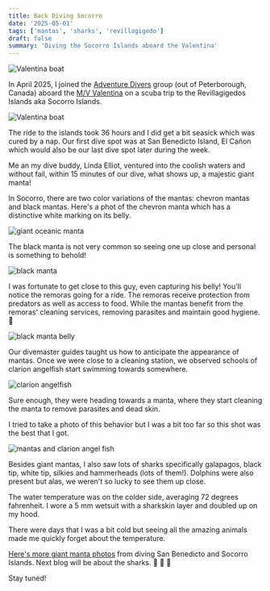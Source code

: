 ```yaml
---
title: Back Diving Socorro
date: '2025-05-01'
tags: ['mantas', 'sharks', 'revillagigedo']
draft: false
summary: 'Diving the Socorro Islands aboard the Valentina'
---
```


<Image
  src="/static/images/socorro-apr2025/linda-waving.jpg"
  width={800}
  height={600}
  alt="Valentina boat"
/>

In April 2025, I joined the [Adventure Divers](https://www.adventuredivers.ca/) group (out of Peterborough, Canada) aboard the [M/V Valentina](https://www.fun-azulfleet.net/fleet_conf/123) on a scuba trip to the Revillagigedos Islands aka Socorro Islands.

<Image
  src="/static/images/socorro-apr2025/valentina.jpg"
  width={800}
  height={600}
  alt="Valentina boat"
/>

The ride to the islands took 36 hours and I did get a bit seasick which was cured by a nap. Our first dive spot was at San Benedicto Island, El Cañon which would also be our last dive spot later during the week.

Me an my dive buddy, Linda Elliot, ventured into the coolish waters and without fail, within 15 minutes of our dive, what shows up, a majestic giant manta!

In Socorro, there are two color variations of the mantas: chevron mantas and black mantas. Here's a phot of the chevron manta which has a distinctive white marking on its belly.

<Image
  src="/static/images/socorro-apr2025/manta1.jpg"
  width={800}
  height={500}
  alt="giant oceanic manta"
/>

The black manta is not very common so seeing one up close and personal is something to behold!

<Image
  src="/static/images/socorro-apr2025/black-manta.jpg"
  width={800}
  height={500}
  alt="black manta"
/>

I was fortunate to get close to this guy, even capturing his belly! You'll notice the remoras going for a ride. The remoras receive protection from predators as well as access to food. While the mantas benefit from the remoras' cleaning services, removing parasites and maintain good hygiene. 🤣

<Image
  src="/static/images/socorro-apr2025/black-manta-belly.jpg"
  width={800}
  height={500}
  alt="black manta belly"
/>

Our divemaster guides taught us how to anticipate the appearance of mantas. Once we were close to a cleaning station, we observed schools of clarion angelfish start swimming towards somewhere.

<Image
  src="/static/images/socorro-apr2025/clarion-angelfish.jpg"
  width={800}
  height={500}
  alt="clarion angelfish"
/>

Sure enough, they were heading towards a manta, where they start cleaning the manta to remove parasites and dead skin.

I tried to take a photo of this behavior but I was a bit too far so this shot was the best that I got.

<Image
  src="/static/images/socorro-apr2025/mantas-clarion.jpg"
  width={800}
  height={500}
  alt="mantas and clarion angel fish"
/>

Besides giant mantas, I also saw lots of sharks specifically galapagos, black tip, white tip, silkies and hammerheads (lots of them!). Dolphins were also present but alas, we weren't so lucky to see them up close.

The water temperature was on the colder side, averaging 72 degrees fahrenheit. I wore a 5 mm wetsuit with a sharkskin layer and doubled up on my hood.

There were days that I was a bit cold but seeing all the amazing animals made me quickly forget about the temperature.

[Here's more giant manta photos](https://generosalitton.smugmug.com/Socorro-Mantas2025/n-Z2Wwpn) from diving San Benedicto and Socorro Islands. Next blog will be about the sharks. 🦈 🦈 🦈

Stay tuned!
